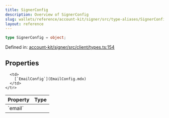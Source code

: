 ```yaml
---
title: SignerConfig
description: Overview of SignerConfig
slug: wallets/reference/account-kit/signer/src/type-aliases/SignerConfig
layout: reference
---
```


```ts
type SignerConfig = object;
```

Defined in: [account-kit/signer/src/client/types.ts:154](https://github.com/alchemyplatform/aa-sdk/blob/4987bdd63823427c48ec21401b71fa3cfc2d0675/account-kit/signer/src/client/types.ts#L154)

## Properties

<table>
  <thead>
    <tr>
      <th align="left">Property</th>
      <th align="left">Type</th>
    </tr>
  </thead>

  <tbody>
    <tr>
      <td>
        <a id="email" /> `email`
      </td>

      <td>
        [`EmailConfig`](EmailConfig.mdx)
      </td>
    </tr>

  </tbody>
</table>
